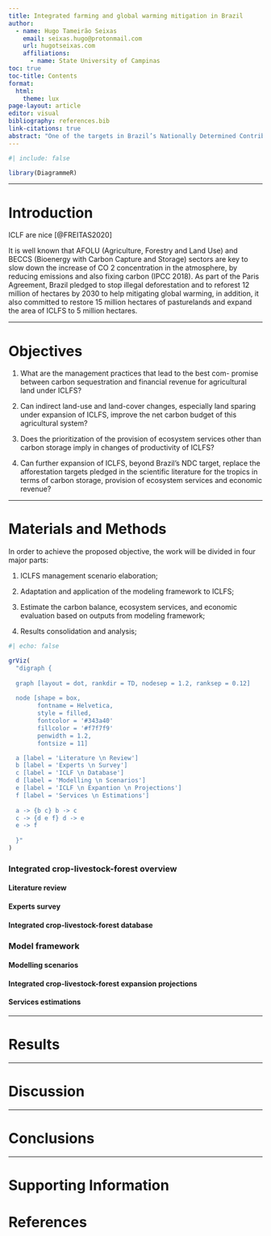 ```yaml
---
title: Integrated farming and global warming mitigation in Brazil
author: 
  - name: Hugo Tameirão Seixas
    email: seixas.hugo@protonmail.com
    url: hugotseixas.com
    affiliations:
      - name: State University of Campinas
toc: true
toc-title: Contents
format: 
  html:
    theme: lux
page-layout: article
editor: visual
bibliography: references.bib
link-citations: true
abstract: "One of the targets in Brazil’s Nationally Determined Contribution (NDC) to the Paris Agreement is the expansion of 5 million hectares of integrated crop-livestock-forestry systems (ICLFS) until 2030. Although there is some notion of the extent where this expansion could occur, there is no systematic accounting on the role of soil carbon to bring this agricultural system to carbon neutrality, or even to be a sink of carbon. In that context, the objective of this research plan is to produce spatially-explicit projections of the expansion of ICLFS predicted in Brazil’s NDC and estimate the carbon balance, the provision of other ecosystem services and financial revenue. This will be done with the use of empirical models built upon published data. The final results of this study will provide information for decision makers, for the implementation of ICLFS across Brazil."
---
```


```r
#| include: false

library(DiagrammeR)
```

------------------------------------------------------------------------

# Introduction

ICLF are nice [@FREITAS2020]

It is well known that AFOLU (Agriculture, Forestry and Land Use) and BECCS (Bioenergy with Carbon Capture and Storage) sectors are key to slow down the increase of CO 2 concentration in the atmosphere, by reducing emissions and also fixing carbon (IPCC 2018). As part of the Paris Agreement, Brazil pledged to stop illegal deforestation and to reforest 12 million of hectares by 2030 to help mitigating global warming, in addition, it also committed to restore 15 million hectares of pasturelands and expand the area of ICLFS to 5 million hectares.

------------------------------------------------------------------------

# Objectives

1.  What are the management practices that lead to the best com- promise between carbon sequestration and financial revenue for agricultural land under ICLFS?

2.  Can indirect land-use and land-cover changes, especially land sparing under expansion of ICLFS, improve the net carbon budget of this agricultural system?

3.  Does the prioritization of the provision of ecosystem services other than carbon storage imply in changes of productivity of ICLFS?

4.  Can further expansion of ICLFS, beyond Brazil's NDC target, replace the afforestation targets pledged in the scientific literature for the tropics in terms of carbon storage, provision of ecosystem services and economic revenue?

------------------------------------------------------------------------

# Materials and Methods

In order to achieve the proposed objective, the work will be divided in four major parts:

1.  ICLFS management scenario elaboration;

2.  Adaptation and application of the modeling framework to ICLFS;

3.  Estimate the carbon balance, ecosystem services, and economic evaluation based on outputs from modeling framework;

4.  Results consolidation and analysis;

```r
#| echo: false

grViz(
  "digraph {
  
  graph [layout = dot, rankdir = TD, nodesep = 1.2, ranksep = 0.12]
  
  node [shape = box,
        fontname = Helvetica,
        style = filled,
        fontcolor = '#343a40'
        fillcolor = '#f7f7f9'
        penwidth = 1.2,
        fontsize = 11]

  a [label = 'Literature \n Review']
  b [label = 'Experts \n Survey']
  c [label = 'ICLF \n Database']
  d [label = 'Modelling \n Scenarios']
  e [label = 'ICLF \n Expantion \n Projections']
  f [label = 'Services \n Estimations']
  
  a -> {b c} b -> c
  c -> {d e f} d -> e 
  e -> f
  
  }"
)

```


### Integrated crop-livestock-forest overview

#### Literature review

#### Experts survey

#### Integrated crop-livestock-forest database

### Model framework

#### Modelling scenarios

#### Integrated crop-livestock-forest expansion projections

#### Services estimations

------------------------------------------------------------------------

# Results

------------------------------------------------------------------------

# Discussion

------------------------------------------------------------------------

# Conclusions

------------------------------------------------------------------------

# Supporting Information

# References
